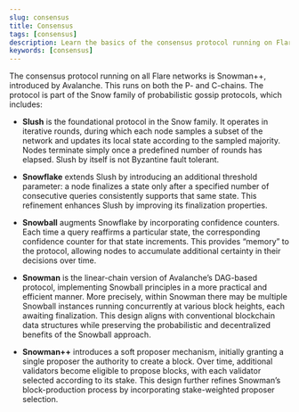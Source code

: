 ```yaml
---
slug: consensus
title: Consensus
tags: [consensus]
description: Learn the basics of the consensus protocol running on Flare.
keywords: [consensus]
---
```



The consensus protocol running on all Flare networks is Snowman++, introduced by Avalanche.
This runs on both the P- and C-chains.
The protocol is part of the Snow family of probabilistic gossip protocols, which includes:

- **Slush** is the foundational protocol in the Snow family.
  It operates in iterative rounds, during which each node samples a subset of the network and updates its local state according to the sampled majority.
  Nodes terminate simply once a predefined number of rounds has elapsed.
  Slush by itself is not Byzantine fault tolerant.

- **Snowflake** extends Slush by introducing an additional threshold parameter: a node finalizes a state only after a specified number of consecutive queries consistently supports that same state.
  This refinement enhances Slush by improving its finalization properties.

- **Snowball** augments Snowflake by incorporating confidence counters.
  Each time a query reaffirms a particular state, the corresponding confidence counter for that state increments.
  This provides “memory” to the protocol, allowing nodes to accumulate additional certainty in their decisions over time.

- **Snowman** is the linear-chain version of Avalanche’s DAG-based protocol, implementing Snowball principles in a more practical and efficient manner.
  More precisely, within Snowman there may be multiple Snowball instances running concurrently at various block heights, each awaiting finalization.
  This design aligns with conventional blockchain data structures while preserving the probabilistic and decentralized benefits of the Snowball approach.

- **Snowman++** introduces a soft proposer mechanism, initially granting a single proposer the authority to create a block.
  Over time, additional validators become eligible to propose blocks, with each validator selected according to its stake.
  This design further refines Snowman’s block-production process by incorporating stake-weighted proposer selection.
